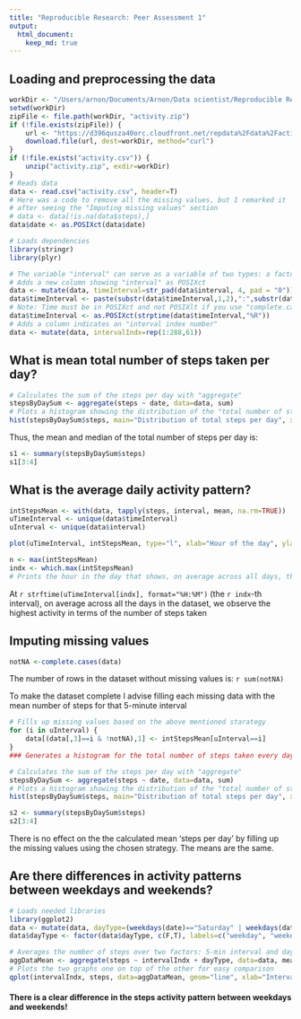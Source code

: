```yaml
---
title: "Reproducible Research: Peer Assessment 1"
output: 
  html_document:
    keep_md: true
---
```



## Loading and preprocessing the data

```r
workDir <- "/Users/arnon/Documents/Arnon/Data scientist/Reproducible Research/RepData_PeerAssessment1"
setwd(workDir)
zipFile <- file.path(workDir, "activity.zip")
if (!file.exists(zipFile)) {
    url <- "https://d396qusza40orc.cloudfront.net/repdata%2Fdata%2Factivity.zip"
    download.file(url, dest=workDir, method="curl")
}
if (!file.exists("activity.csv")) {
    unzip("activity.zip", exdir=workDir)
}
# Reads data
data <- read.csv("activity.csv", header=T)
# Here was a code to remove all the missing values, but I remarked it
# after seeing the "Imputing missing values" section
# data <- data[!is.na(data$steps),]
data$date <- as.POSIXct(data$date)

# Loads dependencies
library(stringr)
library(plyr)

# The variable "interval" can serve as a variable of two types: a factorial variable and a time variable. As a time variable it has a strange format, basically the time representation without the colon seperation. In order to get a correct representation of the time when generating graphs , one must convert it from integer/character to POSIXct.
# Adds a new column showing "interval" as POSIXct
data <- mutate(data, timeInterval=str_pad(data$interval, 4, pad = "0"))
data$timeInterval <- paste(substr(data$timeInterval,1,2),":",substr(data$timeInterval,3,4),sep="")
# Note: Time must be in POSIXct and not POSIXlt if you use "complete.cases" function
data$timeInterval <- as.POSIXct(strptime(data$timeInterval,"%R"))
# Adds a column indicates an "interval index number"
data <- mutate(data, intervalIndx=rep(1:288,61))
```

## What is mean total number of steps taken per day?

```r

# Calculates the sum of the steps per day with "aggregate"
stepsByDaySum <- aggregate(steps ~ date, data=data, sum)
# Plots a histogram showing the distribution of the "total number of steps per day""
hist(stepsByDaySum$steps, main="Distribution of total steps per day", xlab="Number of steps", ylab="Frequency (days)",col="dark grey", breaks=8)
```

Thus, the mean and median of the total number of steps per day is:
```r
s1 <- summary(stepsByDaySum$steps)
s1[3:4]
```

## What is the average daily activity pattern?

```r
intStepsMean <- with(data, tapply(steps, interval, mean, na.rm=TRUE))
uTimeInterval <- unique(data$timeInterval)
uInterval <- unique(data$interval)

plot(uTimeInterval, intStepsMean, type="l", xlab="Hour of the day", ylab="Number of steps")
```

 
```r
n <- max(intStepsMean)
indx <- which.max(intStepsMean)
# Prints the hour in the day that shows, on average across all days, the highest activity level
```

At `r strftime(uTimeInterval[indx], format="%H:%M")` (the `r indx`-th interval), on average across all the days in the dataset, we observe the highest activity in terms of the number of steps taken

## Imputing missing values

``` r
notNA <-complete.cases(data)
```
The number of rows in the dataset without missing values is: `r sum(notNA)`

To make the dataset complete I advise filling each missing data with the mean number of steps for that 5-minute interval

``` r
# Fills up missing values based on the above mentioned starategy 
for (i in uInterval) {
    data[(data[,3]==i & !notNA),1] <- intStepsMean[uInterval==i]
}
### Generates a histogram for the total number of steps taken every day ###

# Calculates the sum of the steps per day with "aggregate"
stepsByDaySum <- aggregate(steps ~ date, data=data, sum)
# Plots a histogram showing the distribution of the "total number of steps per day""
hist(stepsByDaySum$steps, main="Distribution of total steps per day", xlab="Number of steps", ylab="Frequency (days)",col="blue", breaks=8)

s2 <- summary(stepsByDaySum$steps)
s2[3:4]
```

There is no effect on the the calculated mean 'steps per day' by filling up the missing values using the chosen strategy. The means are the same.

## Are there differences in activity patterns between weekdays and weekends?

```r
# Loads needed libraries
library(ggplot2)
data <- mutate(data, dayType=(weekdays(date)=="Saturday" | weekdays(date)=="Sunday"))
data$dayType <- factor(data$dayType, c(F,T), labels=c("weekday", "weekend"))

# Averages the number of steps over two factors: 5-min interval and dayType(weekday Vs. weekend)
aggDataMean <- aggregate(steps ~ intervalIndx + dayType, data=data, mean)
# Plots the two graphs one on top of the other for easy comparison
qplot(intervalIndx, steps, data=aggDataMean, geom="line", xlab="Interval index (of 5min)", ylab="Mean steps") + facet_grid(dayType ~ .)
```

#### There is a clear difference in the steps activity pattern between weekdays and weekends!
